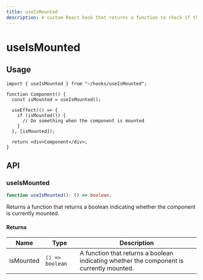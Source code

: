 ```yaml
---
title: useIsMounted
description: A custom React hook that returns a function to check if the component is currently mounted.
---
```


# useIsMounted

## Usage

```tsx title="Component.tsx"
import { useIsMounted } from "~/hooks/useIsMounted";

function Component() {
  const isMounted = useIsMounted();

  useEffect(() => {
    if (isMounted()) {
      // Do something when the component is mounted
    }
  }, [isMounted]);

  return <div>Component</div>;
}
```

## API

### useIsMounted

```ts title="useIsMounted.ts"
function useIsMounted(): () => boolean;
```

Returns a function that returns a boolean indicating whether the component is currently mounted.

#### Returns

| Name      | Type            | Description                                                                              |
| --------- | --------------- | ---------------------------------------------------------------------------------------- |
| isMounted | `() => boolean` | A function that returns a boolean indicating whether the component is currently mounted. |
